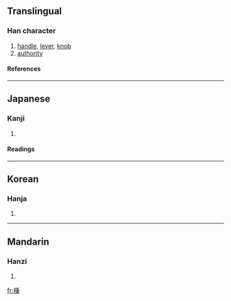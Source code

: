 ==Translingual==
===Han character===
{{Han char|rn=75|rad=木|as=08|sn=12|four=|canj=木竹木中 (DHDL)}}
# [[handle]], [[lever]], [[knob]]
# [[authority]]
====References====
{{Han ref|kx=0531.200|dkj=14915|dj=0920.050|hdz=21233.070|uh=68C5|ud=26821}}

----
==Japanese==
===Kanji===
{{ja-kanji|grade=|rs=木08}}
# {{defn|Japanese}} 
====Readings====
{{ja-readings|on=[[へい]] (hei), [[ひょう]] (hyō)|kun=}}

----
==Korean==
===Hanja===
{{ko-hanja|hangeul=병|eumhun=|rv=byeong|mr=pyŏng|y=pyeng}}
# {{defn|Korean}}

----
==Mandarin==
===Hanzi===
{{cmn-hanzi|pin=[[bìng]] (bing4)|wg=ping<sup>4</sup>}}
# {{defn|Mandarin}}

[[fr:棅]]
